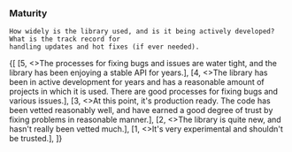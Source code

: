 
<Content>
    <h3 className="subtitle is-5">Maturity</h3>

    How widely is the library used, and is it being actively developed? What is the track record for
    handling updates and hot fixes (if ever needed).
</Content>

<Review>
    {[
        [5, <>The processes for fixing bugs and issues are water tight, and the library has been enjoying a stable API
            for years.</>],
        [4, <>The library has been in active development for years and has a reasonable amount of projects in which it
            is used. There are good processes for fixing bugs and various issues.</>],
        [3, <>At this point, it's production ready. The code has been vetted reasonably well, and have earned a good
            degree of trust by fixing problems in reasonable manner.</>],
        [2, <>The library is quite new, and hasn't really been vetted much.</>],
        [1, <>It's very experimental and shouldn't be trusted.</>],
    ]}
</Review>